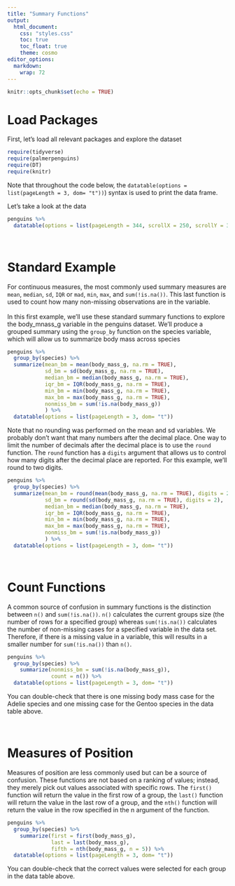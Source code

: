 ```yaml
---
title: "Summary Functions"
output:
  html_document:
    css: "styles.css"
    toc: true
    toc_float: true
    theme: cosmo
editor_options: 
  markdown: 
    wrap: 72
---
```


```{=html}
<style>
.list-group-item.active, .list-group-item.active:focus, .list-group-item.active:hover {
    background-color: #a6873b;
    color: black;
    font-weight: bold;
}
</style>
```
```{=html}
<style>
  .nav-pills>li>a:hover, .nav-pills>li>a:focus, .nav-pills>li.active>a,     .nav-pills>li.active>a:hover, .nav-pills>li.active>a:focus{
     background-color: #a6873b;
     font-weight: bold;
          color: black;
     }
</style>
```
```{=html}
<style>
  .nav-pills>li>a {
     color: black;
     }
</style>
```
```{=html}
<style>
  a {
     color: #a6873b;
     text-decoration: none;
     }
</style>
```
```{=html}
<style>
  a:hover {
     color: #a6873b;
     font-weight: bold;
     }
</style>
```

```r
knitr::opts_chunk$set(echo = TRUE)
```

# Load Packages

First, let's load all relevant packages and explore the dataset

```r
require(tidyverse)
require(palmerpenguins)
require(DT)
require(knitr)
```

Note that throughout the code below, the
`datatable(options = list(pageLength = 3, dom= "t"))`) syntax is used to print the data frame. <br>

Let's take a look at the data

```r
penguins %>% 
  datatable(options = list(pageLength = 344, scrollX = 250, scrollY = 300))
```

<br>

# Standard Example

For continuous measures, the most commonly used summary measures are `mean`, `median`, `sd`, `IQR` or `mad`, `min`, `max`, and `sum(!is.na())`.  This last function is used to count how many non-missing observations are in the variable.
<br> <br>
In this first example, we'll use these standard summary functions to explore the body_mnass_g variable in the penguins dataset.  We'll produce a grouped summary using the `group_by` function on the species variable, which will allow us to summarize body mass across species

```r
penguins %>% 
  group_by(species) %>% 
  summarize(mean_bm = mean(body_mass_g, na.rm = TRUE),
            sd_bm = sd(body_mass_g, na.rm = TRUE),
            median_bm = median(body_mass_g, na.rm = TRUE),
            iqr_bm = IQR(body_mass_g, na.rm = TRUE),
            min_bm = min(body_mass_g, na.rm = TRUE),
            max_bm = max(body_mass_g, na.rm = TRUE),
            nonmiss_bm = sum(!is.na(body_mass_g))
            ) %>% 
  datatable(options = list(pageLength = 3, dom= "t"))
```


Note that no rounding was performed on the mean and sd variables.  We probably don't want that many numbers after the decimal place.  One way to limit the number of decimals after the decimal place is to use the `round` function.  The `round` function has a `digits` argument that allows us to control how many digits after the decimal place are reported.  For this example, we'll round to two digits.

```r
penguins %>% 
  group_by(species) %>% 
  summarize(mean_bm = round(mean(body_mass_g, na.rm = TRUE), digits = 2),
            sd_bm = round(sd(body_mass_g, na.rm = TRUE), digits = 2),
            median_bm = median(body_mass_g, na.rm = TRUE),
            iqr_bm = IQR(body_mass_g, na.rm = TRUE),
            min_bm = min(body_mass_g, na.rm = TRUE),
            max_bm = max(body_mass_g, na.rm = TRUE),
            nonmiss_bm = sum(!is.na(body_mass_g))
            ) %>% 
  datatable(options = list(pageLength = 3, dom= "t"))
```

<br>

# Count Functions

A common source of confusion in summary functions is the distinction between `n()` and `sum(!is.na())`.  `n()` calculates the current groups size (the number of rows for a specified group) whereas `sum(!is.na())` calculates the number of non-missing cases for a specified variable in the data set.  Therefore, if there is a missing value in a variable, this will results in a smaller number for `sum(!is.na())` than `n()`.

```r
penguins %>% 
  group_by(species) %>% 
    summarize(nonmiss_bm = sum(!is.na(body_mass_g)),
              count = n()) %>% 
  datatable(options = list(pageLength = 3, dom= "t"))
```


You can double-check that there is one missing body mass case for the Adelie species and one missing case for the Gentoo species in the data table above.

<br>

# Measures of Position

Measures of position are less commonly used but can be a source of confusion.  These functions are not based on a ranking of values; instead, they merely pick out values associated with specific rows.  The `first()` function will return the value in the first row of a group, the `last()` function will return the value in the last row of a group, and the `nth()` function will return the value in the row specified in the n argument of the function.

```r
penguins %>% 
  group_by(species) %>% 
    summarize(first = first(body_mass_g),
              last = last(body_mass_g),
              fifth = nth(body_mass_g, n = 5)) %>% 
  datatable(options = list(pageLength = 3, dom= "t"))
```


You can double-check that the correct values were selected for each group in the data table above.
